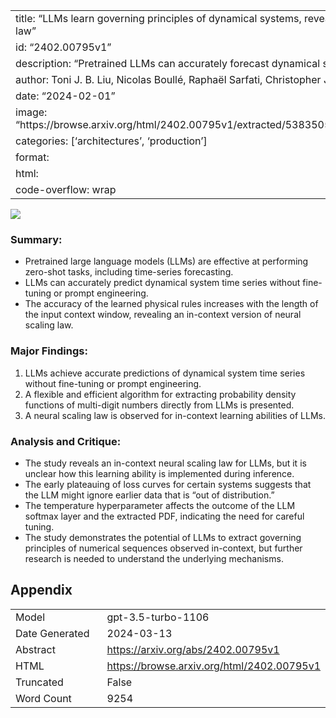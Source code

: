 
---
title: "LLMs learn governing principles of dynamical systems, revealing an in-context neural scaling law"
id: "2402.00795v1"
description: "Pretrained LLMs can accurately forecast dynamical systems without fine-tuning."
author: Toni J. B. Liu, Nicolas Boullé, Raphaël Sarfati, Christopher J. Earls
date: "2024-02-01"
image: "https://browse.arxiv.org/html/2402.00795v1/extracted/5383505/figures/auto_completion_plot.png"
categories: ['architectures', 'production']
format:
  html:
    code-overflow: wrap
---

![](https://browse.arxiv.org/html/2402.00795v1/extracted/5383505/figures/auto_completion_plot.png)

### **Summary:**
- Pretrained large language models (LLMs) are effective at performing zero-shot tasks, including time-series forecasting.
- LLMs can accurately predict dynamical system time series without fine-tuning or prompt engineering.
- The accuracy of the learned physical rules increases with the length of the input context window, revealing an in-context version of neural scaling law.

### Major Findings:
1. LLMs achieve accurate predictions of dynamical system time series without fine-tuning or prompt engineering.
2. A flexible and efficient algorithm for extracting probability density functions of multi-digit numbers directly from LLMs is presented.
3. A neural scaling law is observed for in-context learning abilities of LLMs.

### Analysis and Critique:
- The study reveals an in-context neural scaling law for LLMs, but it is unclear how this learning ability is implemented during inference.
- The early plateauing of loss curves for certain systems suggests that the LLM might ignore earlier data that is "out of distribution."
- The temperature hyperparameter affects the outcome of the LLM softmax layer and the extracted PDF, indicating the need for careful tuning.
- The study demonstrates the potential of LLMs to extract governing principles of numerical sequences observed in-context, but further research is needed to understand the underlying mechanisms.

## Appendix

|          |          |
|----------|----------|
| Model     | gpt-3.5-turbo-1106       |
| Date Generated     | 2024-03-13       |
| Abstract | [https://arxiv.org/abs/2402.00795v1](https://arxiv.org/abs/2402.00795v1)        |
| HTML     | [https://browse.arxiv.org/html/2402.00795v1](https://browse.arxiv.org/html/2402.00795v1)       |
| Truncated       | False       |
| Word Count       | 9254       |